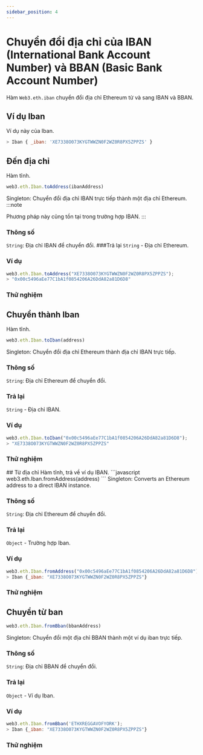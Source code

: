 ```yaml
---
sidebar_position: 4
---
```



# Chuyển đổi địa chỉ của IBAN (International Bank Account Number) và BBAN (Basic Bank Account Number)
Hàm `Web3.eth.iban` chuyển đổi địa chỉ Ethereum từ và sang IBAN và BBAN.
## Ví dụ Iban
Ví dụ này của Iban.
```javascript
> Iban { _iban: 'XE7338O073KYGTWWZN0F2WZ0R8PX5ZPPZS' }
```

## Đến địa chỉ
Hàm tĩnh.
```javascript
web3.eth.Iban.toAddress(ibanAddress)
```
Singleton: Chuyển đổi địa chỉ IBAN trực tiếp thành một địa chỉ Ethereum.
:::note

Phương pháp này cũng tồn tại trong trường hợp IBAN.
:::
### Thông số
`String`: Địa chỉ IBAN để chuyển đổi.
###Trả lại
`String` - Địa chỉ Ethereum.

### Ví dụ
```javascript
web3.eth.Iban.toAddress("XE7338O073KYGTWWZN0F2WZ0R8PX5ZPPZS");
> "0x00c5496aEe77C1bA1f0854206A26DdA82a81D6D8"
```
### Thử nghiệm
<ToAddress/>

## Chuyển thành Iban
Hàm tĩnh.
```javascript
web3.eth.Iban.toIban(address)
```
Singleton: Chuyển đổi địa chỉ Ethereum thành địa chỉ IBAN trực tiếp.

### Thông số
`String`: Địa chỉ Ethereum để chuyển đổi.
### Trả lại
`String` - Địa chỉ IBAN.

### Ví dụ
```javascript
web3.eth.Iban.toIban("0x00c5496aEe77C1bA1f0854206A26DdA82a81D6D8");
> "XE7338O073KYGTWWZN0F2WZ0R8PX5ZPPZS"
```
### Thử nghiệm
<ToIBan/>
## Từ địa chỉ
Hàm tĩnh, trả về ví dụ IBAN.
```javascript
web3.eth.Iban.fromAddress(address)
```
Singleton: Converts an Ethereum address to a direct IBAN instance.

### Thông số
`String`: Địa chỉ Ethereum để chuyển đổi.
### Trả lại
`Object` - Trường hợp Iban.
### Ví dụ
```javascript
web3.eth.Iban.fromAddress("0x00c5496aEe77C1bA1f0854206A26DdA82a81D6D8");
> Iban {_iban: "XE7338O073KYGTWWZN0F2WZ0R8PX5ZPPZS"}
```
### Thử nghiệm
<FromAddress/>

## Chuyển từ ban
```javascript
web3.eth.Iban.fromBban(bbanAddress)
```
Singleton: Chuyển đổi một địa chỉ BBAN thành một ví dụ iban trực tiếp.
### Thông số
`String`: Địa chỉ BBAN để chuyển đổi.
### Trả lại
`Object` - Ví dụ Iban.
### Ví dụ
```javascript
web3.eth.Iban.fromBban('ETHXREGGAVOFYORK');
> Iban {_iban: "XE7338O073KYGTWWZN0F2WZ0R8PX5ZPPZS"}
```
### Thử nghiệm
<FromBBan/>